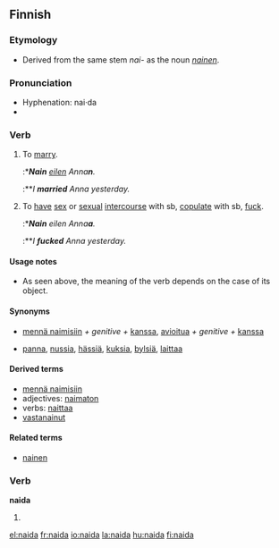 ==Finnish==
{{Finnish index|n|a}}

===Etymology===
*Derived from the same stem ''nai-'' as the noun ''[[nainen]]''.

===Pronunciation===
*Hyphenation: nai·da
*{{IPA|lang=fi|/ˈnɑidɑ(ʔ)/}}

===Verb===
{{fi-verb|nai|type=voida}}

# {{transitive|+ genitive-accusative}} To [[marry]].
#:*'''''Nain''' [[eilen]] Anna'''n'''.''
#:**''I '''married''' Anna yesterday.''
# {{context|transitive|vulgar|lang=fi|+ partitive}} To [[have]] [[sex]] or [[sexual]] [[intercourse]] with sb, [[copulate]] with sb, [[fuck]].
#:*'''''Nain''' eilen Anna'''a'''.''
#:**''I '''fucked''' Anna yesterday.''

====Usage notes====
*As seen above, the meaning of the verb depends on the case of its object.

====Synonyms====
* {{sense|to marry}} [[mennä naimisiin]] ''+ genitive +'' [[kanssa]], [[avioitua]] ''+ genitive +'' [[kanssa]]
* {{sense|to copulate; vulgar}} [[panna]], [[nussia]], [[hässiä]], [[kuksia]], [[bylsiä]], [[laittaa]]

====Derived terms====
*[[mennä naimisiin]]
*adjectives: [[naimaton]]
*verbs: [[naittaa]]
*[[vastanainut]]

====Related terms====
*[[nainen]]

===Verb===
'''naida'''

# {{fi-form of|naida|type=verb|pr=impersonal|mood=indicative|tense=present connegative}}

[[el:naida]]
[[fr:naida]]
[[io:naida]]
[[la:naida]]
[[hu:naida]]
[[fi:naida]]
